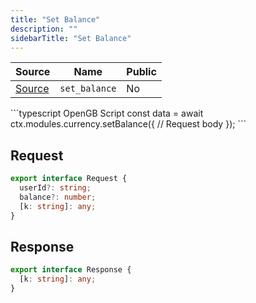 ```yaml
---
title: "Set Balance"
description: ""
sidebarTitle: "Set Balance"
---
```


| Source                                                                                                      | Name       | Public     |
| ----------------------------------------------------------------------------------------------------------- | ---------- | ---------- |
| [Source](https://github.com/rivet-gg/opengb-modules/tree/main/modules/currency/scripts/set_balance.ts) | `set_balance` | No |

<RequestExample>
```typescript OpenGB Script
const data = await ctx.modules.currency.setBalance({
  // Request body
});
```

</RequestExample>

## Request

```typescript
export interface Request {
  userId?: string;
  balance?: number;
  [k: string]: any;
}
```

## Response

```typescript
export interface Response {
  [k: string]: any;
}
```
